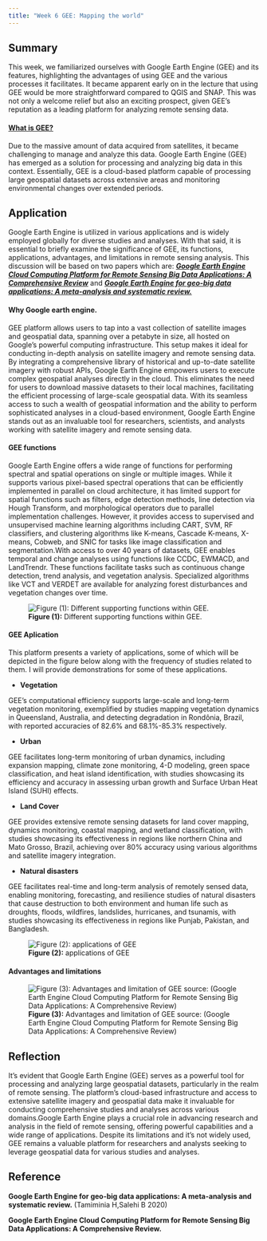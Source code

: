 ```yaml
---
title: "Week 6 GEE: Mapping the world"
---
```


## Summary

This week, we familiarized ourselves with Google Earth Engine (GEE) and its features, highlighting the advantages of using GEE and the various processes it facilitates. It became apparent early on in the lecture that using GEE would be more straightforward compared to QGIS and SNAP. This was not only a welcome relief but also an exciting prospect, given GEE's reputation as a leading platform for analyzing remote sensing data.

#### [**What is GEE?**]{.underline}

Due to the massive amount of data acquired from satellites, it became challenging to manage and analyze this data. Google Earth Engine (GEE) has emerged as a solution for processing and analyzing big data in this context. Essentially, GEE is a cloud-based platform capable of processing large geospatial datasets across extensive areas and monitoring environmental changes over extended periods.

## Application

Google Earth Engine is utilized in various applications and is widely employed globally for diverse studies and analyses. With that said, it is essential to briefly examine the significance of GEE, its functions, applications, advantages, and limitations in remote sensing analysis. This discussion will be based on two papers which are: [***Google Earth Engine Cloud Computing Platform for Remote Sensing Big Data Applications: A Comprehensive Review***]{.underline} and [***Google Earth Engine for geo-big data applications: A meta-analysis and systematic review.***]{.underline}

#### **Why Google earth engine.**

GEE platform allows users to tap into a vast collection of satellite images and geospatial data, spanning over a petabyte in size, all hosted on Google's powerful computing infrastructure. This setup makes it ideal for conducting in-depth analysis on satellite imagery and remote sensing data. By integrating a comprehensive library of historical and up-to-date satellite imagery with robust APIs, Google Earth Engine empowers users to execute complex geospatial analyses directly in the cloud. This eliminates the need for users to download massive datasets to their local machines, facilitating the efficient processing of large-scale geospatial data. With its seamless access to such a wealth of geospatial information and the ability to perform sophisticated analyses in a cloud-based environment, Google Earth Engine stands out as an invaluable tool for researchers, scientists, and analysts working with satellite imagery and remote sensing data.

#### GEE functions

Google Earth Engine offers a wide range of functions for performing spectral and spatial operations on single or multiple images. While it supports various pixel-based spectral operations that can be efficiently implemented in parallel on cloud architecture, it has limited support for spatial functions such as filters, edge detection methods, line detection via Hough Transform, and morphological operators due to parallel implementation challenges. However, it provides access to supervised and unsupervised machine learning algorithms including CART, SVM, RF classifiers, and clustering algorithms like K-means, Cascade K-means, X-means, Cobweb, and SNIC for tasks like image classification and segmentation.With access to over 40 years of datasets, GEE enables temporal and change analyses using functions like CCDC, EWMACD, and LandTrendr. These functions facilitate tasks such as continuous change detection, trend analysis, and vegetation analysis. Specialized algorithms like VCT and VERDET are available for analyzing forest disturbances and vegetation changes over time.

![**Figure (1):** Different supporting functions within GEE.](week6-1.png){fig-align="center"}

#### GEE Aplication

This platform presents a variety of applications, some of which will be depicted in the figure below along with the frequency of studies related to them. I will provide demonstrations for some of these applications.

-   **Vegetation**

GEE's computational efficiency supports large-scale and long-term vegetation monitoring, exemplified by studies mapping vegetation dynamics in Queensland, Australia, and detecting degradation in Rondônia, Brazil, with reported accuracies of 82.6% and 68.1%-85.3% respectively.

-   **Urban**

GEE facilitates long-term monitoring of urban dynamics, including expansion mapping, climate zone monitoring, 4-D modeling, green space classification, and heat island identification, with studies showcasing its efficiency and accuracy in assessing urban growth and Surface Urban Heat Island (SUHI) effects.

-   **Land Cover**

GEE provides extensive remote sensing datasets for land cover mapping, dynamics monitoring, coastal mapping, and wetland classification, with studies showcasing its effectiveness in regions like northern China and Mato Grosso, Brazil, achieving over 80% accuracy using various algorithms and satellite imagery integration.

-   **Natural disasters**

GEE facilitates real-time and long-term analysis of remotely sensed data, enabling monitoring, forecasting, and resilience studies of natural disasters that cause destruction to both environment and human life such as droughts, floods, wildfires, landslides, hurricanes, and tsunamis, with studies showcasing its effectiveness in regions like Punjab, Pakistan, and Bangladesh.

![**Figure (2):** applications of GEE](week%206-2.png){fig-align="center"}

#### Advantages and limitations

![**Figure (3):** Advantages and limitation of GEE source: (Google Earth Engine Cloud Computing Platform for Remote Sensing Big Data Applications: A Comprehensive Review)](week6%20advantages.png){fig-align="center"}

## Reflection

It's evident that Google Earth Engine (GEE) serves as a powerful tool for processing and analyzing large geospatial datasets, particularly in the realm of remote sensing. The platform's cloud-based infrastructure and access to extensive satellite imagery and geospatial data make it invaluable for conducting comprehensive studies and analyses across various domains.Google Earth Engine plays a crucial role in advancing research and analysis in the field of remote sensing, offering powerful capabilities and a wide range of applications. Despite its limitations and it's not widely used, GEE remains a valuable platform for researchers and analysts seeking to leverage geospatial data for various studies and analyses.

## Reference

**Google Earth Engine for geo-big data applications: A meta-analysis and systematic review.** (Tamiminia H,Salehi B 2020)

**Google Earth Engine Cloud Computing Platform for Remote Sensing Big Data Applications: A Comprehensive Review.**

